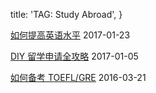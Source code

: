   title: 'TAG: Study Abroad',
}

[如何提高英语水平](/posts/improve-english) <time>2017-01-23</time>

[DIY 留学申请全攻略](/posts/gradapply-diy) <time>2017-01-05</time>

[如何备考 TOEFL/GRE](/posts/toefl-gre-prep) <time>2016-03-21</time>